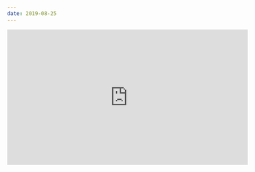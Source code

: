 ```yaml
---
date: 2019-08-25
---
```


<iframe
  width="560"
  height="315"
  src="https://www.youtube.com/embed/dpw9EHDh2bM"
  frameborder="0"
  allow="accelerometer; autoplay; encrypted-media; gyroscope; picture-in-picture"
  allowfullscreen
></iframe>
